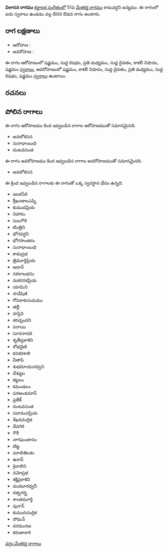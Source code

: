 {{Infobox ragam
	| name          	= విలాసన
	| synonym	    	= 
	| mela          	= 
	| chakra        	= 
	| janaka        	= 
	| type          	= ఔడవ
	| arohanam      	= {{svaraC|S|R1|M2|D1|N3|S'}} 
	| avarohanam    	= {{svaraC|S'|N3|D1|M2|R1|S}}
	| jeeva         	=
	| chhaya        	=
	| nyasa         	=
	| vishesha      	= 
	| equivalent  		= 
}}
{{కర్ణాటక సంగీత రాగాలు}}
'''విలాసన రాగము''' [[కర్ణాటక సంగీతం]]లో 51వ [[మేళకర్త రాగము]] కామవర్ధని జన్యము.  ఈ రాగంలో ఐదు స్వరాలు ఉండడం వల్ల దీనిని ఔడవ రాగం అంటారు.


==రాగ లక్షణాలు==


* ఆరోహణ : {{svaraC|S|R1|M2|D1|N3|S'}} 
* అవరోహణ : {{svaraC|S'|N3|D1|M2|R1|S}}

ఈ రాగం ఆరోహణంలో షడ్జమం, సుద్ద రిషభం, ప్రతి మధ్యమం, సుద్ద దైవతం, కాకలీ నిషాదం, షడ్జమం [[స్వరాలు]], అవరోహణంలో షడ్జమం, కాకలీ నిషాదం, సుద్ద దైవతం, ప్రతి మధ్యమం, సుద్ద రిషభం, షడ్జమం [[స్వరాలు]] ఉంటాయి.

==రచనలు==



==పోలిన రాగాలు==
ఈ రాగం ఆరోహణము కింద ఇవ్వబడిన రాగాల ఆరోహణముతో సమానమైనది.
* అవలోకసన
* సురాధాంబుధి
* దంటవసంత

ఈ రాగం అవరోహణము కింద ఇవ్వబడిన రాగాల అవరోహణముతో సమానమైనది.
* అవలోకసన

ఈ క్రింద ఇవ్వబడిన రాగాలకు ఈ రాగంతో ఒక్క స్వరస్థాన భేదం ఉన్నది.
* జలకసేరి
* శ్రీఖండాలఎప్ని
* కుముదప్రియ
* నిహారం
* సుబగౌరి
* టింత్రిని
* భోగవర్ధని
* భోగసాంతరం
* సురాధాంబుధి
* కామప్రభ
* త్రిమూర్తిప్రియ
* అదాన్
* సకలాబభసు
* మకరనకప్రియ
* యామిని
* సావేషిణి
* గోపకాకుసుమము
* తల్లీ
* హస్తిని
* శరచ్ఛందని
* పరాయి
* సూరనానది
* శృతీప్రకాశిని
* శోభవైణి
* కనకరశాలి
* వీతాపి
* శుభమాయురధ్వని
* దేశ్యుల
* కట్టలం
* కమండలం
* పరఅండమాన్
* ప్రతీక్
* దంటవసంత
* సదానందప్రియ
* శేఖరచంద్రిక
* దేవగిరి
* గౌరీ
* నాగఘంటానం
* టిట్ట
* వరాలితిలకం
* ఉరాన్
* శైవాలిని
* నమోప్రభ
* శక్తిప్రకాశిని
* మయూరధ్వనీ
* రత్నగర్భ
* శాంతమూర్తి
* పురాన్
* కుముదచంద్రిక
* సోమన్
* వరమునజ
* కరుణాకారి



[[వర్గం:మేళకర్త రాగాలు]]
